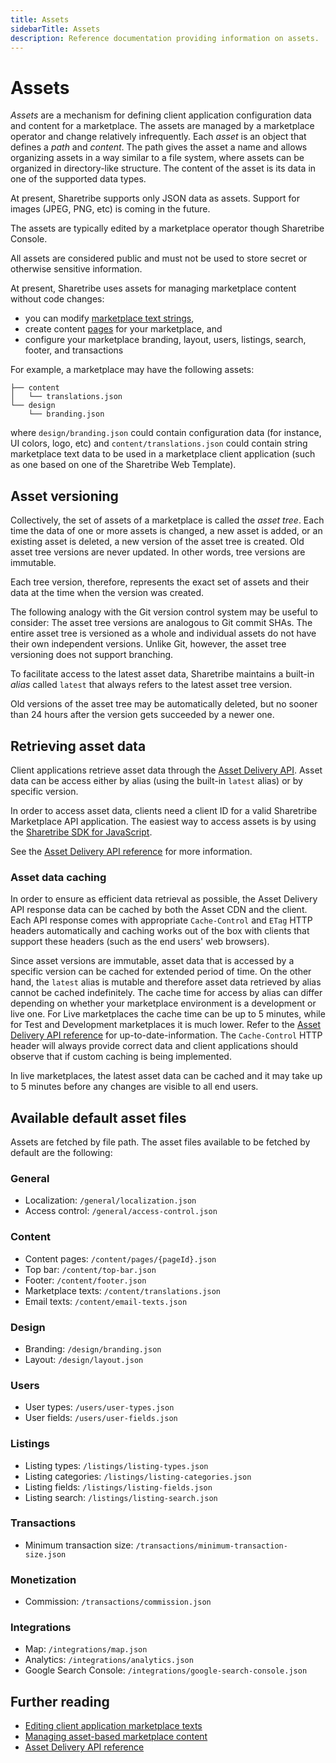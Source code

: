 ```yaml
---
title: Assets
sidebarTitle: Assets
description: Reference documentation providing information on assets.
---
```



# Assets

_Assets_ are a mechanism for defining client application configuration
data and content for a marketplace. The assets are managed by a
marketplace operator and change relatively infrequently. Each _asset_ is
an object that defines a _path_ and _content_. The path gives the asset
a name and allows organizing assets in a way similar to a file system,
where assets can be organized in directory-like structure. The content
of the asset is its data in one of the supported data types.

At present, Sharetribe supports only JSON data as assets. Support for
images (JPEG, PNG, etc) is coming in the future.

The assets are typically edited by a marketplace operator though
Sharetribe Console.

<Callout type="warning">

All assets are considered public and must not be used to store secret or
otherwise sensitive information.

</Callout>

At present, Sharetribe uses assets for managing marketplace content
without code changes:

- you can modify
  [marketplace text strings](/concepts/content-management/marketplace-texts/),
- create content [pages](/concepts/content-management/) for your
  marketplace, and
- configure your marketplace branding, layout, users, listings, search,
  footer, and transactions

For example, a marketplace may have the following assets:

```shell
├── content
│   └── translations.json
└── design
    └── branding.json
```

where `design/branding.json` could contain configuration data (for
instance, UI colors, logo, etc) and `content/translations.json` could
contain string marketplace text data to be used in a marketplace client
application (such as one based on one of the Sharetribe Web Template).

## Asset versioning

Collectively, the set of assets of a marketplace is called the _asset
tree_. Each time the data of one or more assets is changed, a new asset
is added, or an existing asset is deleted, a new version of the asset
tree is created. Old asset tree versions are never updated. In other
words, tree versions are immutable.

Each tree version, therefore, represents the exact set of assets and
their data at the time when the version was created.

The following analogy with the Git version control system may be useful
to consider: The asset tree versions are analogous to Git commit SHAs.
The entire asset tree is versioned as a whole and individual assets do
not have their own independent versions. Unlike Git, however, the asset
tree versioning does not support branching.

To facilitate access to the latest asset data, Sharetribe maintains a
built-in _alias_ called `latest` that always refers to the latest asset
tree version.

<Callout type="info">

Old versions of the asset tree may be automatically deleted, but no
sooner than 24 hours after the version gets succeeded by a newer one.

</Callout>

## Retrieving asset data

Client applications retrieve asset data through the
[Asset Delivery API](https://www.sharetribe.com/api-reference/asset-delivery-api.html).
Asset data can be access either by alias (using the built-in `latest`
alias) or by specific version.

In order to access asset data, clients need a client ID for a valid
Sharetribe Marketplace API application. The easiest way to access assets
is by using the
[Sharetribe SDK for JavaScript](/concepts/api-sdk/js-sdk/#sharetribe-sdk-for-javascript).

See the
[Asset Delivery API reference](https://www.sharetribe.com/api-reference/asset-delivery-api.html)
for more information.

### Asset data caching

In order to ensure as efficient data retrieval as possible, the Asset
Delivery API response data can be cached by both the Asset CDN and the
client. Each API response comes with appropriate `Cache-Control` and
`ETag` HTTP headers automatically and caching works out of the box with
clients that support these headers (such as the end users' web
browsers).

Since asset versions are immutable, asset data that is accessed by a
specific version can be cached for extended period of time. On the other
hand, the `latest` alias is mutable and therefore asset data retrieved
by alias cannot be cached indefinitely. The cache time for access by
alias can differ depending on whether your marketplace environment is a
development or live one. For Live marketplaces the cache time can be up
to 5 minutes, while for Test and Development marketplaces it is much
lower. Refer to the
[Asset Delivery API reference](https://www.sharetribe.com/api-reference/asset-delivery-api.html)
for up-to-date-information. The `Cache-Control` HTTP header will always
provide correct data and client applications should observe that if
custom caching is being implemented.

<Callout type="info">

In live marketplaces, the latest asset data can be cached and it may
take up to 5 minutes before any changes are visible to all end users.

</Callout>

## Available default asset files

Assets are fetched by file path. The asset files available to be fetched
by default are the following:

### General

- Localization: `/general/localization.json`
- Access control: `/general/access-control.json`

### Content

- Content pages: `/content/pages/{pageId}.json`
- Top bar: `/content/top-bar.json`
- Footer: `/content/footer.json`
- Marketplace texts: `/content/translations.json`
- Email texts: `/content/email-texts.json`

### Design

- Branding: `/design/branding.json`
- Layout: `/design/layout.json`

### Users

- User types: `/users/user-types.json`
- User fields: `/users/user-fields.json`

### Listings

- Listing types: `/listings/listing-types.json`
- Listing categories: `/listings/listing-categories.json`
- Listing fields: `/listings/listing-fields.json`
- Listing search: `/listings/listing-search.json`

### Transactions

- Minimum transaction size:
  `/transactions/minimum-transaction-size.json`

### Monetization

- Commission: `/transactions/commission.json`

### Integrations

- Map: `/integrations/map.json`
- Analytics: `/integrations/analytics.json`
- Google Search Console: `/integrations/google-search-console.json`

## Further reading

- [Editing client application marketplace texts](/concepts/content-management/marketplace-texts/)
- [Managing asset-based marketplace content](/concepts/content-management/)
- [Asset Delivery API reference](https://www.sharetribe.com/api-reference/asset-delivery-api.html)
